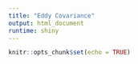 ```yaml
---
title: "Eddy Covariance"
output: html_document
runtime: shiny
---
```


```r
knitr::opts_chunk$set(echo = TRUE)
```

